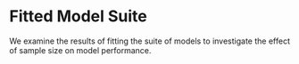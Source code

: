 # Fitted Model Suite

We examine the results of fitting the suite of models to
investigate the effect of sample size on model performance.


